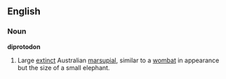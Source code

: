 ==English==
===Noun===
'''diprotodon''' 
#Large [[extinct]] Australian [[marsupial]], similar to a [[wombat]] in appearance but the size of a small elephant.